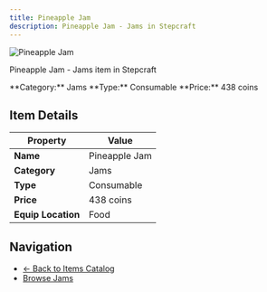 ```yaml
---
title: Pineapple Jam
description: Pineapple Jam - Jams in Stepcraft
---
```


<div className="flex items-start gap-6 mb-8">
  <div className="flex-shrink-0">
    <img src="/assets/resources/foraging/pineapple_jam.png" alt="Pineapple Jam" className="w-24 h-24 border rounded-lg" />
  </div>
  <div className="flex-1">
    <div className="space-y-2">
      <p className="text-lg text-muted-foreground">Pineapple Jam - Jams item in Stepcraft</p>
      <div className="flex flex-wrap gap-4 text-sm">
        <span className="px-2 py-1 bg-blue-100 dark:bg-blue-900 rounded-md">
          **Category:** Jams
        </span>
        <span className="px-2 py-1 bg-green-100 dark:bg-green-900 rounded-md">
          **Type:** Consumable
        </span>
        <span className="px-2 py-1 bg-yellow-100 dark:bg-yellow-900 rounded-md">
          **Price:** 438 coins
        </span>
      </div>
    </div>
  </div>
</div>

## Item Details

| Property | Value |
|----------|-------|
| **Name** | Pineapple Jam |
| **Category** | Jams |
| **Type** | Consumable |
| **Price** | 438 coins |
| **Equip Location** | Food |





## Navigation

- [← Back to Items Catalog](/docs/items)
- [Browse Jams](/docs/items#jams)
